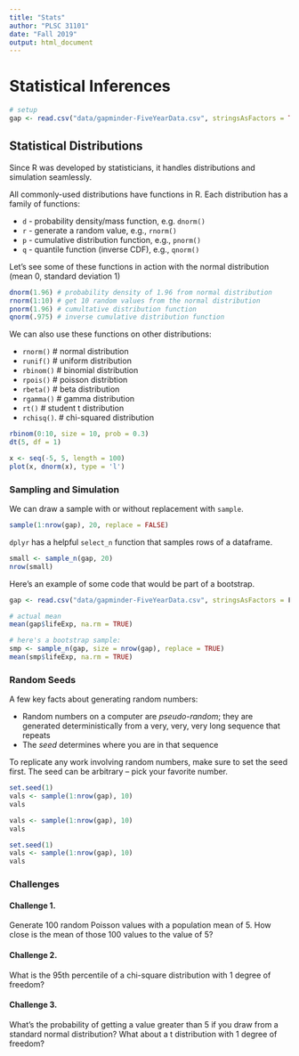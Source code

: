 ```yaml
---
title: "Stats"
author: "PLSC 31101"
date: "Fall 2019"
output: html_document
---
```


# Statistical Inferences

```r
# setup
gap <- read.csv("data/gapminder-FiveYearData.csv", stringsAsFactors = TRUE)
```

## Statistical Distributions

Since R was developed by statisticians, it handles distributions and simulation seamlessly.

All commonly-used distributions have functions in R. Each distribution has a family of functions: 

* `d` - probability density/mass function, e.g. `dnorm()`
* `r` - generate a random value, e.g., `rnorm()`
* `p` - cumulative distribution function, e.g., `pnorm()`
* `q` - quantile function (inverse CDF), e.g., `qnorm()`

Let's see some of these functions in action with the normal distribution (mean 0, standard deviation 1)

```r
dnorm(1.96) # probability density of 1.96 from normal distribution
rnorm(1:10) # get 10 random values from the normal distribution
pnorm(1.96) # cumultative distribution function
qnorm(.975) # inverse cumulative distribution function
```

We can also use these functions on other distributions:

* `rnorm()` # normal distribution
* `runif()` # uniform distribution
* `rbinom()` # binomial distribution
* `rpois()` # poisson distribtion
* `rbeta()` # beta distribution
* `rgamma()` # gamma distribution
* `rt()` # student t distribution
* `rchisq()`. # chi-squared distribution

```r
rbinom(0:10, size = 10, prob = 0.3)
dt(5, df = 1)

x <- seq(-5, 5, length = 100)
plot(x, dnorm(x), type = 'l')
```

### Sampling and Simulation

We can draw a sample with or without replacement with `sample`.

```r
sample(1:nrow(gap), 20, replace = FALSE)
```

`dplyr` has a helpful `select_n` function that samples rows of a dataframe.

```r
small <- sample_n(gap, 20)
nrow(small)
```

Here's an example of some code that would be part of a bootstrap. 

```r
gap <- read.csv("data/gapminder-FiveYearData.csv", stringsAsFactors = F)

# actual mean
mean(gap$lifeExp, na.rm = TRUE)

# here's a bootstrap sample:
smp <- sample_n(gap, size = nrow(gap), replace = TRUE) 
mean(smp$lifeExp, na.rm = TRUE)
```

### Random Seeds

A few key facts about generating random numbers:

* Random numbers on a computer are *pseudo-random*; they are generated deterministically from a very, very, very long sequence that repeats
* The *seed* determines where you are in that sequence

To replicate any work involving random numbers, make sure to set the seed first. The seed can be arbitrary -- pick your favorite number.

```r
set.seed(1)
vals <- sample(1:nrow(gap), 10)
vals

vals <- sample(1:nrow(gap), 10)
vals

set.seed(1)
vals <- sample(1:nrow(gap), 10)
vals
```

### Challenges

#### Challenge 1. {-}

Generate 100 random Poisson values with a population mean of 5. How close is the mean of those 100 values to the value of 5? 

#### Challenge 2. {-}

What is the 95th percentile of a chi-square distribution with 1 degree of freedom? 

#### Challenge 3. {-}

What's the probability of getting a value greater than 5 if you draw from a standard normal distribution? What about a t distribution with 1 degree of freedom?
